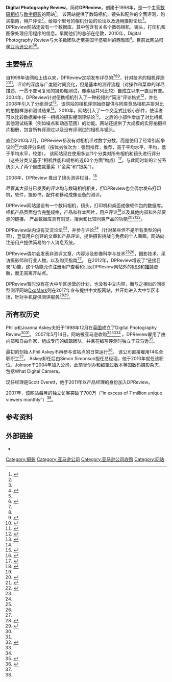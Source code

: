 {{NoteTA
|G1=IT
}}
{{short description|Website about digital cameras and digital photography}}{{非中文标题|time=2020-12-01}}{{Infobox website|name=Digital Photography Review|logo=|type=在线数码相机评测|language=英语|owner=[[亚马逊公司|亚马逊公司]]<ref>{{cite web|accessdate=2019-08-19|title=15 companies you might not know are owned by Amazon (and one that got dumped for a huge loss) 7 - Page 7|url=https://www.zdnet.com/pictures/fifteen-companies-you-might-not-know-are-owned-by-amazon-and-one-that-got-dumped-for-a-huge-loss/7/|website=ZDNet|archive-date=2020-10-01|archive-url=https://web.archive.org/web/20201001165228/https://www.zdnet.com/pictures/fifteen-companies-you-might-not-know-are-owned-by-amazon-and-one-that-got-dumped-for-a-huge-loss/7/|dead-url=no}}</ref>|founder=Phil Askey<ref name="wired">{{cite news|first1=David|last1=Becker|accessdate=2019-08-19|title=Amazon Buys Camera Authority DPReview|url=https://www.wired.com/2007/05/amazon-buys-cam/|newspaper=Wired|date=2007-05-14|issn=1059-1028|via=www.wired.com|archive-date=2021-05-11|archive-url=https://web.archive.org/web/20210511213521/https://www.wired.com/2007/05/amazon-buys-cam/|dead-url=no}}</ref>|url={{URL|www.dpreview.com}}|launch_date={{start date and age|1998|11}}|current_status=Online}}'''Digital Photography Review'''，简称'''DPReview'''，创建于1998年，是一个主营[[数码相机|数码相机]]与[[數字攝影|数字摄影]]的网站<ref name="guardian-schofield-2009">{{cite news|first1=Jack|last1=Schofield|accessdate=2019-08-19|title=A quick zoom into digital photography|url=https://www.theguardian.com/technology/2009/mar/16/netbytes-dpreview|newspaper=The Guardian|date=2009-03-16|issn=0261-3077|via=www.theguardian.com|archive-date=2020-07-29|archive-url=https://web.archive.org/web/20200729221151/https://www.theguardian.com/technology/2009/mar/16/netbytes-dpreview|dead-url=no}}</ref>。 该网站提供了数码相机，镜头和配件的全面评测，购买指南，用户评论<ref name="guardian-schofield-2009" />，给每个型号的相机分设的论坛以及通用摄影论坛<ref name="guardian-schofield-2009" />。DPReview网站还设有一个数据库，其中包含有关各个数码相机，镜头，打印机和图像处理应用程序的信息。早期他们的总部在伦敦，2010年，Digital Photography Review与大多数团队迁至美国华盛顿州的西雅图<ref>{{cite web|title=New beginners' guides and Site news: Digital Photography Review|url=http://www.dpreview.com/news/2010/10/20/sitenews|accessdate=2013-03-27|date=|publisher=Digital Photography Review|archive-date=2013-05-11|archive-url=https://web.archive.org/web/20130511034118/http://www.dpreview.com/news/2010/10/20/sitenews|dead-url=no}}</ref>。目前此网站归属[[亚马逊公司|亚马逊公司]]<ref name="guardian-schofield-2009" /><ref>{{cite news|first1=Jack|last1=Schofield|accessdate=2019-08-19|title=Wanted: a travellers' compact camera with a long zoom lens|url=https://www.theguardian.com/technology/askjack/2011/aug/05/travel-compact-camera-zoom-lens|newspaper=The Guardian|date=2011-08-05|issn=0261-3077|via=www.theguardian.com|archive-date=2020-07-29|archive-url=https://web.archive.org/web/20200729204037/https://www.theguardian.com/technology/askjack/2011/aug/05/travel-compact-camera-zoom-lens|dead-url=no}}</ref>。

== 主要特点 ==
自1998年该网站上线以来，DPReview定期发布详尽的<ref name="guardian-schofield-2009" /><ref name="wired" /><ref name="dummies">{{cite web|title=The Digital Photography Review|url=https://www.dummies.com/photography/photo-software/the-digital-photography-review/|accessdate=2019-08-19|website={{tsl|en|For Dummies||For Dummies}}|archive-date=2020-07-29|archive-url=https://web.archive.org/web/20200729214915/https://www.dummies.com/photography/photo-software/the-digital-photography-review/|dead-url=no}}</ref>，针对技术的相机评测<ref name="theregister">{{cite web|title=Amazon.com snaps up Dpreview.com|url=https://www.theregister.co.uk/2007/05/15/amazon_buys_dpreview/|accessdate=2019-08-19|first1=John Leyden 15 May 2007|last1=at 13:07|website=www.theregister.co.uk|archive-date=2019-08-19|archive-url=https://web.archive.org/web/20190819093317/https://www.theregister.co.uk/2007/05/15/amazon_buys_dpreview/|dead-url=no}}</ref><ref name="techcrunch">{{cite web|title=Amazon Acquires dpreview.com|url=http://social.techcrunch.com/2007/05/14/amazon-acquires-dpreviewcom/|accessdate=2019-08-19|website=TechCrunch}}</ref>。评论的深度与广度随时间变化，但是基本的测评流程（对操作和菜单的详尽描述，一贯不变可复现的摄影棚测试，像素级并列比较）自成立以来一直没有变。2004年，DPReview针对便携相机引入了一种较短的“简洁”评论格式<ref>{{cite web|title=Just posted! HP PhotoSmart R707 review: Digital Photography Review|url=http://www.dpreview.com/news/2004/08/13/hpr707review|accessdate=2013-03-27|date=|publisher=Digital Photography Review|archive-date=2014-06-07|archive-url=https://web.archive.org/web/20140607150858/http://www.dpreview.com/news/2004/08/13/hpr707review|dead-url=no}}</ref>，并在2008年引入了分组测试<ref>{{cite web|title=Budget Compact Camera Group Test: Digital Photography Review|url=http://www.dpreview.com/news/2008/11/27/q408compactroundup1|accessdate=2013-03-27|date=|publisher=Digital Photography Review|archive-date=2014-02-19|archive-url=https://web.archive.org/web/20140219134132/http://www.dpreview.com/news/2008/11/27/q408compactroundup1|dead-url=no}}</ref>。该网站的相机评测始终提供与同类竞品相机并排对比的拍摄样张和测试结果<ref name="guardian-schofield-2009" />。2010年，网站引入了一个交互式比较小部件，使读者可以比较数据库中任一相机的摄影棚测评结论<ref>{{cite web|title=Studio comparison widget|url=http://www.dpreview.com/articles/2087305746/studio-comparison-widget|publisher=Digital Photography Review|accessdate=2020-11-30|archive-date=2020-08-02|archive-url=https://web.archive.org/web/20200802150718/https://www.dpreview.com/articles/2087305746/studio-comparison-widget|dead-url=no}}</ref>。 之后的小部件增加了对比相机其他测试结果（例如噪点和动态范围）的功能。网站还提供了大规模的实际拍摄样片相册，包含所有评测过以及没有评测过的相机与镜头。

直到2010年2月，DPReview都没有对相机评过数字分数，而是使用了经常引起争议的<ref name="DPReview-scoring">{{cite web|title=DPReview Scoring Method|url=http://brainfunkers.co/blog/Digital-Photography-Review-Scoring-Method.html|accessdate=2020-01-06|website=brainfunkers.co|archive-date=2020-09-25|archive-url=https://web.archive.org/web/20200925172715/https://brainfunkers.co/blog/Digital-Photography-Review-Scoring-Method.html|dead-url=no}}</ref>六级评分系统（按优劣依次为：强烈推荐，推荐，高于平均水平，平均，低于平均水平，较差）。 该网站现在使用多达11个分类对所有相机和镜头进行评分（这些分类又基于“相机性能和规格的近60个方面”构成）<ref>{{cite web|title=Camera Scores & Ratings Explained: Digital Photography Review|url=http://www.dpreview.com/learn/?/Guides/dpreview_scores_and_ratings_01.htm|accessdate=2013-03-27|author=Featured articles|date=2013-01-28|publisher=Digital Photography Review|archive-date=2020-09-26|archive-url=https://web.archive.org/web/20200926082157/https://www.dpreview.com/learn/?%2FGuides%2Fdpreview_scores_and_ratings_01.htm|dead-url=no}}</ref>。与此同时新的计分系统引入了两个自由裁量奖（“金奖”和“银奖”）。

2008年，DPReview 推出了镜头测评栏目。<ref>{{cite web|title=Dpreview launches lens reviews: Digital Photography Review|url=http://www.dpreview.com/news/2008/01/29/dpreviewlensreviews|accessdate=2013-03-27|date=|publisher=Digital Photography Review|archive-date=2013-05-10|archive-url=https://web.archive.org/web/20130510110623/http://www.dpreview.com/news/2008/01/29/dpreviewlensreviews|dead-url=no}}</ref>

尽管其大部分已发表的评论均与数码相机相关，但DPReview也会偶尔发布打印机，软件，摄影书，配件和移动成像设备的测评。

DPReview网站里设有一个数码相机，镜头，打印机和桌面成像软件包的数据库。 相机产品页面包含完整规格，产品和样本照片，用户评论<ref name="guardian-schofield-2009" />以及其他内部和外部资源的链接。 产品数据库具有浏览，搜索和比较同类产品的功能<ref>{{cite news|first1=Jack|last1=Schofield|accessdate=2019-08-19|title=Is there a camera that can produce high-quality still images from videos?|url=https://www.theguardian.com/technology/askjack/2017/aug/03/is-there-a-camera-that-can-produce-high-quality-still-images-from-videos|newspaper=The Guardian|date=2017-08-03|issn=0261-3077|via=www.theguardian.com|archive-date=2020-11-11|archive-url=https://web.archive.org/web/20201111234753/https://www.theguardian.com/technology/askjack/2017/aug/03/is-there-a-camera-that-can-produce-high-quality-still-images-from-videos|dead-url=no}}</ref><ref>{{cite news|first1=Jack|last1=Schofield|accessdate=2019-08-19|title=What's the best cheap compact camera with image stabilisation?|url=https://www.theguardian.com/technology/askjack/2017/oct/19/best-cheap-compact-camera-image-stabiliser-sony-rx100|newspaper=The Guardian|date=2017-10-19|issn=0261-3077|via=www.theguardian.com|archive-date=2020-11-12|archive-url=https://web.archive.org/web/20201112025604/https://www.theguardian.com/technology/askjack/2017/oct/19/best-cheap-compact-camera-image-stabiliser-sony-rx100|dead-url=no}}</ref><ref>{{cite news|first1=Jack|last1=Schofield|accessdate=2019-08-19|title=Which pocket camera should I buy for holidays?|url=https://www.theguardian.com/technology/askjack/2013/nov/14/camera-compact-canon-panasonic-samsung|newspaper=The Guardian|date=2013-11-14|issn=0261-3077|via=www.theguardian.com|archive-date=2020-07-29|archive-url=https://web.archive.org/web/20200729210937/https://www.theguardian.com/technology/askjack/2013/nov/14/camera-compact-canon-panasonic-samsung|dead-url=no}}</ref>。

DPReview站内设有交流论坛<ref name="theregister" />，并参与评论<ref name="guardian-schofield-2009" />（针对某些但不是所有类型的内容），登载用户创建的文章和产品评论，提供摄影挑战与免费的个人画廊。网站向注册用户提供简易的个人消息系统。

DPReview偶尔会发表非测评文章，内容涉及影像科学与技术<ref name="theregister" /><ref name="dummies" />，摄影技术，采访摄影师和行业人物，以及购买指南<ref name="guardian-schofield-2009" />。 在2012年，DPReview增设了“链接目录”功能，这个功能允许注册用户查看和订阅DPReview网站外的[[RSS|RSS]]和[[推特|推特]]更新，而无需离开站点。

DPReview暂时没有在大中华区运营的计划，也没有中文内容，而与之相似的同类型测评网站[[DXOMARK|DxoMark]]则在2017年宣布提供中文版网站，并开始进入大中华区市场，针对手机提供测评服务<ref>{{Cite web|title=DxOMark 上线中文版！测评标准详情释出 - 相机 - IT之家|url=https://www.ithome.com/html/it/331728.htm|accessdate=2020-11-30|work=www.ithome.com}}</ref><ref>{{Cite web|title=DxOMark镜头和传感器：中文版上线！|url=https://www.dxomark.cn/dxomark-lens-and-sensor-now-available-in-chinese/|accessdate=|author=Lars Rehm|date=2019-06-14|format=|publisher=www.dxomark.cn|language=|archive-date=2021-02-16|archive-url=https://web.archive.org/web/20210216150000/https://www.dxomark.cn/dxomark-lens-and-sensor-now-available-in-chinese/|dead-url=no}}</ref>。

== 所有权历史 ==
Philip和Joanna Askey夫妇于1998年12月在[[英国|英国]]成立了Digital Photography Review<ref name="guardian-schofield-2009" /><ref name="techcrunch" />。 2007年5月14日，网站被亚马逊收购<ref>{{cite web|title=DPreview Bought Out by Amazon: How Does This Affect You?|url=https://gizmodo.com/dpreview-bought-out-by-amazon-how-does-this-affect-you-260397|accessdate=2019-08-19|first1=Jason|last1=Chen|website=Gizmodo|archive-date=2020-09-27|archive-url=https://web.archive.org/web/20200927115402/https://gizmodo.com/dpreview-bought-out-by-amazon-how-does-this-affect-you-260397|dead-url=no}}</ref><ref name="guardian-schofield-2009" /><ref name="wired" /> 。DPReview雇用了由内部和自由作家，组成专门的编辑团队，并且在编写评测时独立于亚马逊<ref>{{Cite web |url=https://www.dpreview.com/about |title=存档副本 |accessdate=2020-11-30 |archive-date=2020-12-01 |archive-url=https://web.archive.org/web/20201201143130/https://www.dpreview.com/about |dead-url=no }}</ref>。

最初的创始人Phil Askey不再参与该站点的日常运行<ref name="about">{{cite web|title=Digital Photography Review - About Us|url=http://www.dpreview.com/misc/about.asp|accessdate=2013-03-27|date=2007-10-30|publisher=Digital Photography Review|archive-date=2020-07-29|archive-url=https://web.archive.org/web/20200729211307/http://www.dpreview.com/misc/about.asp|dead-url=no}}</ref>。 该公司直接雇用14名全职职工<ref name="about" />。 Askey卸任后由Simon Simonson担任总经理，他于2010年就任该职位。Joinson于2004年加入公司，此前曾创办和编辑过数本英国数码摄影杂志，包括What Digital Camera。

现任经理是Scott Everett，他于2011年以产品经理的身份加入DPReview。

2007年，该网站每月的独立访客突破了700万（“in excess of 7 million unique viewers monthly”）<ref name="techcrunch" />。

== 参考资料 ==
{{Reflist|3}}

== 外部链接 ==
{{Portal|摄影}}
* {{Official website|www.dpreview.com}}

{{Amazon}}
[[Category:摄影|Category:摄影]]
[[Category:亚马逊公司|Category:亚马逊公司]]
[[Category:亚马逊公司收购|Category:亚马逊公司收购]]
[[Category:网站|Category:网站]]